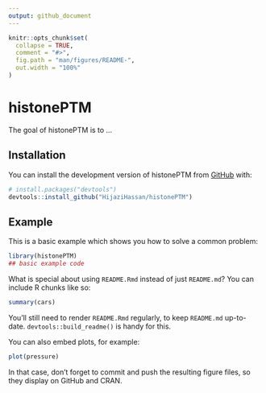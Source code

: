 ```yaml
---
output: github_document
---
```


<!-- README.md is generated from README.Rmd. Please edit that file -->

```r
knitr::opts_chunk$set(
  collapse = TRUE,
  comment = "#>",
  fig.path = "man/figures/README-",
  out.width = "100%"
)
```

# histonePTM

<!-- badges: start -->
<!-- badges: end -->

The goal of histonePTM is to ...

## Installation

You can install the development version of histonePTM from [GitHub](https://github.com/) with:

``` r
# install.packages("devtools")
devtools::install_github("HijaziHassan/histonePTM")
```

## Example

This is a basic example which shows you how to solve a common problem:

```r
library(histonePTM)
## basic example code
```

What is special about using `README.Rmd` instead of just `README.md`? You can include R chunks like so:

```r
summary(cars)
```

You'll still need to render `README.Rmd` regularly, to keep `README.md` up-to-date. `devtools::build_readme()` is handy for this.

You can also embed plots, for example:

```r
plot(pressure)
```

In that case, don't forget to commit and push the resulting figure files, so they display on GitHub and CRAN.
